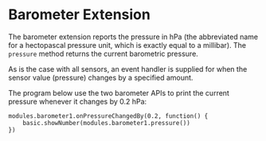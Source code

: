 # Barometer Extension

The barometer extension reports the pressure in hPa 
(the abbreviated name for a hectopascal pressure unit,
which is exactly equal to a millibar).
The `pressure` method returns the current barometric pressure.

As is the case with all sensors, an event handler is supplied for when
the sensor value (pressure) changes by a specified amount.

The program below use the two barometer APIs to print
the current pressure whenever it changes by 0.2 hPa:


```blocks
modules.barometer1.onPressureChangedBy(0.2, function() {
    basic.showNumber(modules.barometer1.pressure())
})
```

